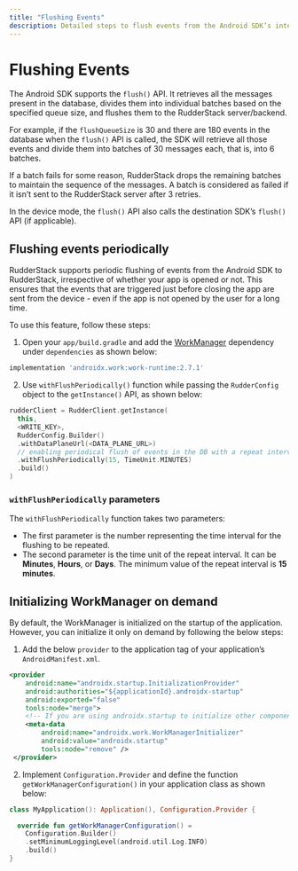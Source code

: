 ```yaml
---
title: "Flushing Events"
description: Detailed steps to flush events from the Android SDK’s internal database to the RudderStack server.
---
```

# Flushing Events

The Android SDK supports the `flush()` API. It retrieves all the messages present in the database, divides them into individual batches based on the specified queue size, and flushes them to the RudderStack server/backend.

For example, if the `flushQueueSize` is 30 and there are 180 events in the database when the `flush()` API is called, the SDK will retrieve all those events and divide them into batches of 30 messages each, that is, into 6 batches. 

If a batch fails for some reason, RudderStack drops the remaining batches to maintain the sequence of the messages. A batch is considered as failed if it isn’t sent to the RudderStack server after 3 retries. 

In the device mode, the `flush()` API also calls the destination SDK’s `flush()` API (if applicable).  
 

## Flushing events periodically

RudderStack supports periodic flushing of events from the Android SDK to RudderStack, irrespective of whether your app is opened or not. This ensures that the events that are triggered just before closing the app are sent from the device - even if the app is not opened by the user for a long time.

To use this feature, follow these steps:

1. Open your `app/build.gradle` and add the [WorkManager](https://developer.android.com/jetpack/androidx/releases/work) dependency under `dependencies` as shown below:

```groovy
implementation 'androidx.work:work-runtime:2.7.1'
```

2. Use `withFlushPeriodically()` function while passing the `RudderConfig` object to the `getInstance()` API, as shown below:

```kotlin
rudderClient = RudderClient.getInstance(
  this,
  <WRITE_KEY>,
  RudderConfig.Builder()
  .withDataPlaneUrl(<DATA_PLANE_URL>)
  // enabling periodical flush of events in the DB with a repeat interval of 15 minutes
  .withFlushPeriodically(15, TimeUnit.MINUTES)
  .build()
)
```
### `withFlushPeriodically` parameters

The `withFlushPeriodically` function takes two parameters:

* The first parameter is the number representing the time interval for the flushing to be repeated.
* The second parameter is the time unit of the repeat interval. It can be **Minutes**, **Hours**, or **Days**. The minimum value of the repeat interval is **15 minutes**.

## Initializing WorkManager on demand

By default, the WorkManager is initialized on the startup of the application. However, you can initialize it only on demand by following the below steps:

1. Add the below `provider` to the application tag of your application’s `AndroidManifest.xml`.

```xml
<provider
    android:name="androidx.startup.InitializationProvider"
    android:authorities="${applicationId}.androidx-startup"
    android:exported="false"
    tools:node="merge">
    <!-- If you are using androidx.startup to initialize other components -->
    <meta-data
        android:name="androidx.work.WorkManagerInitializer"
        android:value="androidx.startup"
        tools:node="remove" />
 </provider>
 ```

2. Implement `Configuration.Provider` and define the function `getWorkManagerConfiguration()` in your application class as shown below:

```kotlin
class MyApplication(): Application(), Configuration.Provider {

  override fun getWorkManagerConfiguration() =
    Configuration.Builder()
    .setMinimumLoggingLevel(android.util.Log.INFO)
    .build()
}
```


